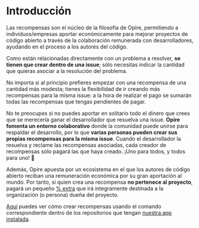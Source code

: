 # Introducción

Las recompensas son el núcleo de la filosofía de Opire, permitiendo a individuos/empresas aportar económicamente para mejorar proyectos de código abierto a través de la colaboración remunerada con desarrolladores, ayudando en el proceso a los autores del código.

Como están relacionadas directamente con un problema a resolver, **se tienen que crear dentro de una issue**; sólo necesitas indicar la cantidad que quieras asociar a la resolución del problema.

No importa si al principio prefieres empezar con una recompensa de una cantidad más modesta; tienes la flexibilidad de ir creando más recompensas para la misma issue: a la hora de realizar el pago se sumarán todas las recompensas que tengas pendientes de pagar.

No te preocupes si no puedes aportar en solitario todo el dinero que crees que se merecería ganar el desarrollador que resuelva una issue. **Opire fomenta un entorno colaborativo** donde la comunidad puede unirse para respaldar el desarrollo, por lo que **varias personas pueden crear sus propias recompensas para la misma issue**. Cuando el desarrollador la resuelva y reclame las recompensas asociadas, cada creador de recompensas sólo pagará las que haya creado. ¡Uno para todos, y todos para uno! 🤝

Además, Opire apuesta por un ecosistema en el que los autores de código abierto reciban una remuneración económica por su gran aportación al mundo. Por tanto, si quien crea una recompensa **no pertenece al proyecto**, pagará un pequeño [% extra](/es/rewards/pricing) que irá íntegramente destinada a la organización (o persona) dueña del proyecto.

[Aquí](/es/overview/commands#crear-recompensa) puedes ver cómo crear recompensas usando el comando correspondiente dentro de los repositorios que tengan [nuestra app instalada](/es/overview/install-app).
